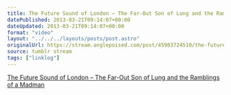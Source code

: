 ```yaml
---
title: The Future Sound of London – The Far-Out Son of Lung and the Ramblings of a Madman
datePublished: 2013-03-21T09:14:07+00:00
dateUpdated: 2013-03-21T09:14:07+00:00
format: "video"
layout: "../../../layouts/posts/post.astro"
originalUrl: https://stream.anglepoised.com/post/45903724510/the-future-sound-of-london-the-far-out-son-of
source: tumblr stream
tags: ["linklog"]
---
```



<YouTube id="https://www.youtube.com/watch?v=OE4M_Vjvsfc" />

[The Future Sound of London &#8211; The Far-Out Son of Lung and the Ramblings of a Madman][1]

[1]: https://www.youtube.com/watch?v=OE4M_Vjvsfc
